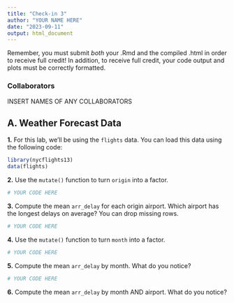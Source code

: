 ```yaml
---
title: "Check-in 3"
author: "YOUR NAME HERE"
date: "2023-09-11"
output: html_document
---
```


Remember, you must submit *both* your .Rmd and the compiled .html in order to receive full credit! In addition, to receive full credit, your code output and plots must be correctly formatted.

### Collaborators

INSERT NAMES OF ANY COLLABORATORS

## A. Weather Forecast Data

**1.**  For this lab, we'll be using the `flights` data. You can load this data using the following code:

```r
library(nycflights13)
data(flights)
```

**2.** Use the `mutate()` function to turn `origin` into a factor.

```r
# YOUR CODE HERE
```

**3.** Compute the mean `arr_delay` for each origin airport. Which airport has the longest delays on average? You can drop missing rows.

```r
# YOUR CODE HERE
```

<!--# YOUR ANSWER/EXPLANATION HERE -->


**4.** Use the `mutate()` function to turn `month` into a factor.

```r
# YOUR CODE HERE
```

<!--# YOUR ANSWER/EXPLANATION HERE -->

**5.** Compute the mean `arr_delay` by month. What do you notice?

```r
# YOUR CODE HERE
```

<!--# YOUR ANSWER/EXPLANATION HERE -->

**6.** Compute the mean `arr_delay` by month AND airport. What do you notice?
